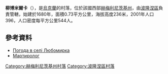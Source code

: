 {{coord|50|2|35|N|27|40|14|E|scale:100000|display=title}}

'''柳博米爾卡'''（{{lang-uk|Любомирка}}），是[[烏克蘭|烏克蘭]]的村落，位於該國西部[[赫梅利尼茨基州|赫梅利尼茨基州]]，由[[波隆涅區|波隆涅區]]負責管轄，始建於1680年，面積0.73平方公里，海拔高度236米，2001年人口396，人口密度每平方公里544人。

==參考資料==
* [http://weather.in.ua/ua/hmel'nickaja/14193 Погода в селі Любомирка]{{Wayback|url=http://weather.in.ua/ua/hmel%27nickaja/14193 |date=20111220081510 }}
* [https://web.archive.org/web/20140310184645/http://memorialholodomors.org.ua/PDF/Khmelnytsky/%D0%9F%D0%BE%D0%BB%D0%BE%D0%BD%D1%81%D1%8C%D0%BA%D0%B8%D0%B9%20%D1%80%D0%B0%D0%B9%D0%BE%D0%BD.pdf Мартиролог]

{{DEFAULTSORT:Любомирка}}
[[Category:赫梅利尼茨基州村落|Category:赫梅利尼茨基州村落]]
[[Category:波隆涅區村落|Category:波隆涅區村落]]


{{Khmelnytskyi-geo-stub}}
